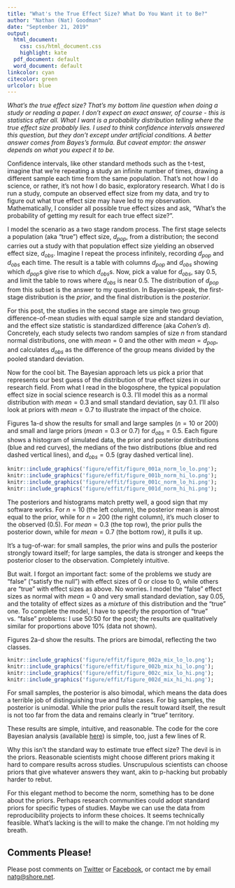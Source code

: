 ```yaml
---
title: "What's the True Effect Size? What Do You Want it to Be?"
author: "Nathan (Nat) Goodman"
date: "September 21, 2019"
output:
  html_document:
    css: css/html_document.css
    highlight: kate
  pdf_document: default
  word_document: default
linkcolor: cyan
citecolor: green
urlcolor: blue
---
```


*What's the true effect size? That's my bottom line question when doing a study or reading a paper. I don't expect an exact answer, of course - this is statistics after all. What I want is a probability distribution telling where the true effect size probably lies. I used to think confidence intervals answered this question, but they don't except under artificial conditions. A better answer comes from Bayes's formula. But caveat emptor: the answer depends on what you expect it to be.*

Confidence intervals, like other standard methods such as the t-test, imagine that we're repeating a study an infinite number of times, drawing a different sample each time from the same population. That's not how I do science, or rather, it's not how I do basic, exploratory research. What I do is run a study, compute an observed effect size from my data, and try to figure out what true effect size may have led to my observation. Mathematically, I consider all possible true effect sizes and ask, "What's the probability of getting my result for each true effect size?". 

I model the scenario as a two stage random process. The first stage selects a population (aka "true") effect size, $d_{pop}$, from a distribution; the second carries out a study with that population effect size yielding an observed effect size, $d_{obs}$. Imagine I repeat the process infinitely, recording $d_{pop}$ and $d_{obs}$ each time. The result is a table with columns $d_{pop}$ and $d_{obs}$ showing which $d_{pop}$s give rise to which $d_{obs}$s. Now, pick a value for $d_{obs}$, say $0.5$, and limit the table to rows where $d_{obs}$ is near $0.5$. The distribution of $d_{pop}$ from this subset is the answer to my question. In Bayesian-speak, the first-stage distribution is the *prior*, and the final distribution is the *posterior*.

For this post, the studies in the second stage are simple two group difference-of-mean studies with equal sample size and standard deviation, and the effect size statistic is standardized difference (aka *Cohen’s d*). Concretely, each study selects two random samples of size $n$ from standard normal distributions, one with $mean=0$ and the other with $mean=d_{pop}$, and calculates $d_{obs}$ as the difference of the group means divided by the pooled standard deviation.

Now for the cool bit. The Bayesian approach lets us pick a prior that represents our best guess of the distribution of true effect sizes in our research field. From what I read in the blogosphere, the typical population effect size in social science research is $0.3$. I'll model this as a normal distribution with $mean=0.3$ and small standard deviation, say $0.1$. I'll also look at priors with $mean=0.7$ to illustrate the impact of the choice.

Figures 1a-d show the results for small and large samples ($n=10$ or $200$) and small and large priors ($mean=0.3$ or $0.7$) for $d_{obs}=0.5$. Each figure shows a histogram of simulated data, the prior and posterior distributions (blue and red curves), the medians of the two distributions (blue and red dashed vertical lines), and $d_{obs}=0.5$ (gray dashed vertical line).

```r
knitr::include_graphics('figure/effit/figure_001a_norm_lo_lo.png');
knitr::include_graphics('figure/effit/figure_001b_norm_hi_lo.png');
knitr::include_graphics('figure/effit/figure_001c_norm_lo_hi.png');
knitr::include_graphics('figure/effit/figure_001d_norm_hi_hi.png');
```

The posteriors and histograms match pretty well, a good sign that my software works. For $n=10$ (the left column), the posterior mean is almost equal to the prior, while for $n=200$ (the right column), it's much closer to the observed ($0.5$). For $mean=0.3$ (the top row), the prior pulls the posterior down, while for $mean=0.7$ (the bottom row), it pulls it up.

It's a tug-of-war: for small samples, the prior wins and pulls the posterior strongly toward itself; for large samples, the data is stronger and keeps the posterior closer to the observation. Completely intuitive.

But wait. I forgot an important fact: some of the problems we study are "false" ("satisfy the null") with effect sizes of 0 or close to 0, while others are "true" with effect sizes as above. No worries. I model the "false" effect sizes as normal with $mean=0$ and very small standard deviation, say $0.05$, and the totality of effect sizes as a *mixture* of this distribution and the "true" one. To complete the model, I have to specify the proportion of "true" vs. "false" problems: I use 50:50 for the post; the results are qualitatively similar for proportions above 10% (data not shown).

Figures 2a-d show the results. The priors are bimodal, reflecting the two classes. 

```r
knitr::include_graphics('figure/effit/figure_002a_mix_lo_lo.png');
knitr::include_graphics('figure/effit/figure_002b_mix_hi_lo.png');
knitr::include_graphics('figure/effit/figure_002c_mix_lo_hi.png');
knitr::include_graphics('figure/effit/figure_002d_mix_hi_hi.png');
```

For small samples, the posterior is also bimodal, which means the data does a terrible job of distinguishing true and false cases. For big samples, the posterior is unimodal. While the prior pulls the result toward itself, the result is not too far from the data and remains clearly in "true" territory. 

These results are simple, intuitive, and reasonable. The code for the core Bayesian analysis (available [here](https://natgoodman.github.io/bayez/baysx.stable.html)) is simple, too, just a few lines of R. 

Why this isn't the standard way to estimate true effect size? The devil is in the priors. Reasonable scientists might choose different priors making it hard to compare results across studies. Unscrupulous scientists can choose priors that give whatever answers they want, akin to p-hacking but probably harder to rebut. 

For this elegant method to become the norm, something has to be done about the priors. Perhaps research communities could adopt standard priors for specific types of studies. Maybe we can use the data from reproducibility projects to inform these choices. It seems technically feasible. What's lacking is the will to make the change. I'm not holding my breath.

## Comments Please!

Please post comments on [Twitter](https://twitter.com/gnatgoodman) or [Facebook](https://www.facebook.com/nathan.goodman.3367), or contact me by email [natg@shore.net](mailto:natg@shore.net).
